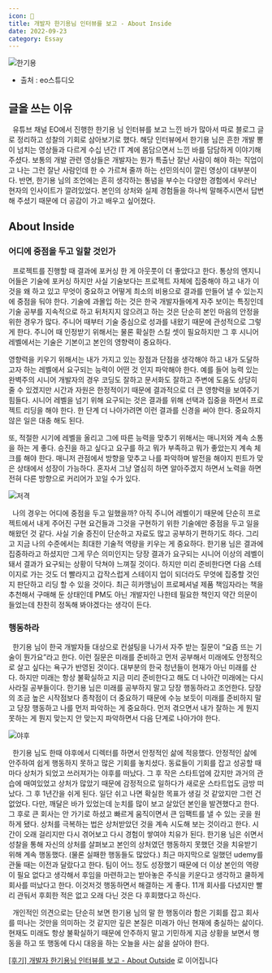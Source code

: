 ```yaml
---
icon: 🐏
title: 개발자 한기용님 인터뷰를 보고 - About Inside
date: 2022-09-23
category: Essay
---
```


![한기용](./images/한기용.png)

- 출처 : eo스튜디오

## 글을 쓰는 이유

&nbsp; 유튜브 채널 EO에서 진행한 한기용 님 인터뷰를 보고 느낀 바가 많아서 따로 블로그 글로 정리하고 성찰의 기회로 삼아보기로 했다. 해당 인터뷰에서 한기용 님은 흔한 개발 뽕이 넘치는 영상들과 다르게 수십 년간 IT 계에 몸담으면서 느낀 바를 담담하게 이야기해 주셨다. 보통의 개발 관련 영상들은 개발자는 뭔가 특출난 잘난 사람이 해야 하는 직업이고 나는 그런 잘난 사람인데 한 수 가르쳐 줄까 하는 선민의식이 깔린 영상이 대부분이다. 반면, 한기용 님의 조언에는 흔히 생각하는 통념을 부수는 다양한 경험에서 우러난 현자의 인사이트가 깔려있었다. 본인의 상처와 실제 경험들을 하나씩 말해주시면서 답변해 주셨기 때문에 더 공감이 가고 배우고 싶어졌다.

## About Inside

### 어디에 중점을 두고 일할 것인가

&nbsp; 프로젝트를 진행할 때 결과에 포커싱 한 게 아웃풋이 더 좋았다고 한다. 통상의 엔지니어들은 기술에 포커싱 하지만 사실 기술보다는 프로젝트 자체에 집중해야 하고 내가 이것을 왜 하고 있고 무엇이 중요하고 어떻게 최소의 비용으로 결과를 만들어 낼 수 있는지에 중점을 둬야 한다. 기술에 과몰입 하는 것은 한국 개발자들에게 자주 보이는 특징인데 기술 공부를 지속적으로 하고 뒤처지지 않으려고 하는 것은 단순히 본인 마음의 안정을 위한 경우가 많다. 주니어 때부터 기술 중심으로 성과를 내왔기 때문에 관성적으로 그렇게 한다. 주니어 때 인정받기 위해서는 물론 확실한 스킬 셋이 필요하지만 그 후 시니어 레벨에서는 기술은 기본이고 본인의 영향력이 중요하다.

영향력을 키우기 위해서는 내가 가지고 있는 장점과 단점을 생각해야 하고 내가 도달하고자 하는 레벨에서 요구되는 능력이 어떤 것 인지 파악해야 한다. 예를 들어 능력 있는 완벽주의 시니어 개발자의 경우 코딩도 잘하고 문서화도 잘하고 주변에 도움도 상당히 줄 수 있겠지만 시간과 자원은 한정적이기 때문에 결과적으로 더 큰 영향력을 보여주기 힘들다. 시니어 레벨을 넘기 위해 요구되는 것은 결과를 위해 선택과 집중을 하면서 프로젝트 리딩을 해야 한다. 한 단계 더 나아가려면 이런 결과를 신경을 써야 한다. 중요하지 않은 일은 대충 해도 된다.

또, 적절한 시기에 레벨을 올리고 그에 따른 능력을 맞추기 위해서는 매니저와 계속 소통을 하는 게 좋다. 승진을 하고 싶다고 요구를 하고 뭐가 부족하고 뭐가 좋았는지 계속 체크를 해야 한다. 매니저 관점에서 방향을 맞추고 나를 파악하며 발전을 해야지 핀트가 맞은 상태에서 성장이 가능하다. 혼자서 그냥 열심히 하면 알아주겠지 하면서 노력을 하면 전혀 다른 방향으로 커리어가 꼬일 수가 있다.

![저격](./images/저격.png)

&nbsp; 나의 경우는 어디에 중점을 두고 일했을까? 아직 주니어 레벨이기 때문에 단순히 프로젝트에서 내게 주어진 구현 요건들과 그것을 구현하기 위한 기술에만 중점을 두고 일을 해왔던 것 같다. 사실 기술 증진이 단순하고 자료도 많고 공부하기 편하기도 하다. 그리고 지금 나의 수준에서는 최대한 기술적 역량을 키우는 게 중요하다. 한기용 님은 결과에 집중하라고 하셨지만 그게 무슨 의미인지는 당장 결과가 요구되는 시니어 이상의 레벨이 돼서 결과가 요구되는 상황이 닥쳐야 느껴질 것이다. 하지만 미리 준비한다면 다음 스테이지로 가는 것도 더 빨라지고 갑작스럽게 스테이지 업이 되더라도 무엇에 집중할 것인지 판단하고 리딩 할 수 있을 것이다. 최근 히카맹님이 프로페셔널 제품 책임자라는 책을 추천해서 구매해 둔 상태인데 PM도 아닌 개발자인 나한테 필요한 책인지 약간 의문이 들었는데 찬찬히 정독해 봐야겠다는 생각이 든다.

### 행동하라

&nbsp; 한기용 님이 한국 개발자들 대상으로 컨설팅을 나가서 자주 받는 질문이 “요즘 뜨는 기술이 뭔가요”라고 한다. 이런 질문은 미래를 준비하고 먼저 공부해서 미래에도 안정적으로 살고 싶다는 욕구가 반영된 것이다. 대부분의 한국 청년들이 현재가 아닌 미래를 산다. 하지만 미래는 항상 불확실하고 지금 미리 준비한다고 해도 더 나아간 미래에는 다시 사라질 공부들이다. 한기용 님은 미래를 공부하지 말고 당장 행동하라고 조언한다. 당장의 조금 높은 시작점보다 종착점이 더 중요하기 때문에 수능 보듯이 미래를 준비하지 말고 당장 행동하고 나를 먼저 파악하는 게 중요하다. 먼저 겪으면서 내가 잘하는 게 뭔지 못하는 게 뭔지 맞는지 안 맞는지 파악하면서 다음 단계로 나아가야 한다.

![야후](./images/야후.png)

&nbsp; 한기용 님도 한때 야후에서 디렉터를 하면서 안정적인 삶에 적응했다. 안정적인 삶에 안주하여 쉽게 행동하지 못하고 많은 기회를 놓치셨다. 동료들이 기회를 잡고 성공할 때마다 상처가 되었고 쓰러져가는 야후를 떠났다. 그 후 작은 스타트업에 갔지만 과거의 관습에 매여있었고 상처가 많았기 때문에 감정적으로 일하다가 새로운 스타트업도 금방 떠났다. 그 후 1년간을 쉬게 된다. 일단 쉬고 나면 확실한 목표가 생길 것 같았지만 그런 건 없었다. 다만, 깨달은 바가 있었는데 눈치를 많이 보고 살았던 본인을 발견했다고 한다. 그 후로 큰 회사는 안 가기로 하셨고 빠르게 움직이면서 큰 임팩트를 낼 수 있는 곳을 원하게 됐다. 상처를 극복하는 법은 상처받았던 것을 계속 시도해 보는 것이라고 한다. 시간이 오래 걸리지만 다시 겪어보고 다시 경험이 쌓여야 치유가 된다. 한기용 님은 쉬면서 성찰을 통해 자신의 상처를 살펴보고 본인의 상처였던 행동하지 못했던 것을 치유받기 위해 계속 행동했다. (물론 실패한 행동들도 많았다.) 최근 마지막으로 일했던 udemy를 관둘 때는 이전과 달랐다고 한다. 팀이 어느 정도 성장했기 때문에 더 이상 본인의 역량이 필요 없다고 생각해서 후임을 마련하고는 받아놓은 주식을 키운다고 생각하고 쿨하게 회사를 떠났다고 한다. 이것저것 행동하면서 해결하는 게 좋다. 11개 회사를 다녔지만 빨리 관둬서 후회한 적은 없고 오래 다닌 것은 다 후회했다고 하신다.

&nbsp; 개인적인 의견으로는 단순히 보면 한기용 님의 말 한 행동이라 함은 기회를 잡고 회사를 떠나는 것만을 의미하는 것 같지만 깊은 본질은 미래가 아닌 현재에 충실하는 삶이다. 현재도 미래도 항상 불확실하기 때문에 안주하지 말고 기민하게 지금 상황을 보면서 행동을 하고 또 행동에 다시 대응을 하는 오늘을 사는 삶을 살아야 한다.

[[후기] 개발자 한기용님 인터뷰를 보고 - About Outside](/max-advice-2) 로 이어집니다
